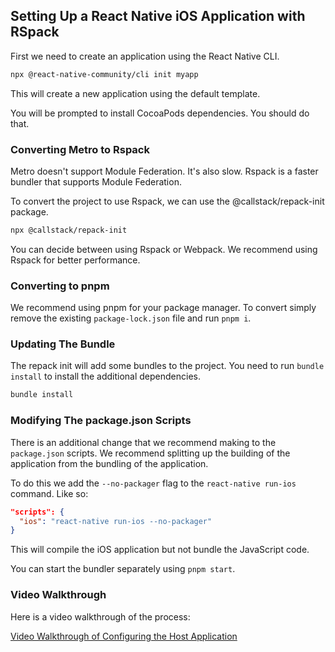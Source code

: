 ## Setting Up a React Native iOS Application with RSpack

First we need to create an application using the React Native CLI.

```bash
npx @react-native-community/cli init myapp
```

This will create a new application using the default template.

You will be prompted to install CocoaPods dependencies. You should do that.

### Converting Metro to Rspack

Metro doesn't support Module Federation. It's also slow. Rspack is a faster bundler that supports Module Federation.

To convert the project to use Rspack, we can use the @callstack/repack-init package.

```bash
npx @callstack/repack-init
```

You can decide between using Rspack or Webpack. We recommend using Rspack for better performance.

### Converting to pnpm

We recommend using pnpm for your package manager. To convert simply remove the existing `package-lock.json` file and run `pnpm i`.

### Updating The Bundle

The repack init will add some bundles to the project. You need to run `bundle install` to install the additional dependencies.

```bash
bundle install
```

### Modifying The package.json Scripts

There is an additional change that we recommend making to the `package.json` scripts. We recommend splitting up the building of the application from the bundling of the application.

To do this we add the `--no-packager` flag to the `react-native run-ios` command. Like so:

```json
"scripts": {
  "ios": "react-native run-ios --no-packager"
}
```

This will compile the iOS application but not bundle the JavaScript code.

You can start the bundler separately using `pnpm start`.

### Video Walkthrough

Here is a video walkthrough of the process:

[Video Walkthrough of Configuring the Host Application](https://vimeo.com/1066654839/2fc573d3a0)
